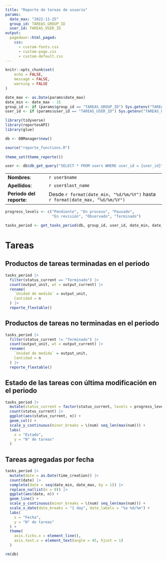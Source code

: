 ```yaml
---
title: "Reporte de tareas de usuario"
params:
  date_max: "2022-11-25"
  group_id: TAREAS_GROUP_ID
  user_id: TAREAS_USER_ID
output: 
  pagedown::html_paged:
    css:
      - custom-fonts.css
      - custom-page.css
      - custom-default.css
---
```


```r
knitr::opts_chunk$set(
	echo = FALSE,
	message = FALSE,
	warning = FALSE
)
```


```r
date_max <- as.Date(params$date_max)
date_min <- date_max - 15
group_id <- if (params$group_id == "TAREAS_GROUP_ID") Sys.getenv("TAREAS_GROUP_ID") else params$group_id
user_id <- if (params$user_id == "TAREAS_USER_ID") Sys.getenv("TAREAS_USER_ID") else params$user_id
```

```r
library(tidyverse)
library(reportesAPI)
library(glue)

db <- DBManager$new()

source("reporte_functions.R")
  
theme_set(theme_reporte())
```

```r
user <- db$db_get_query("SELECT * FROM users WHERE user_id = {user_id}")
```

|                          |                                                                               |
|-------------------|-----------------------------------------------------|
| **Nombres**:             | `r user$name`                                                                 |
| **Apellidos**:           | `r user$last_name`                                                            |
| **Periodo del reporte**: | Desde `r format(date_min, "%d/%m/%Y")` hasta `r format(date_max, "%d/%m/%Y")` |

```r
progress_levels <- c("Pendiente", "En proceso", "Pausado", 
                     "En revisión", "Observado", "Terminado")
```

```r
tasks_period <- get_tasks_period(db, group_id, user_id, date_min, date_max)
```

# Tareas

## Productos de tareas terminadas en el periodo

```r
tasks_period |> 
  filter(status_current == "Terminado") |> 
  count(output_unit, wt = output_current) |> 
  rename(
    `Unidad de medida` = output_unit,
    Cantidad = n
  ) |> 
  reporte_flextable()
```

## Productos de tareas no terminadas en el periodo

```r
tasks_period |> 
  filter(status_current != "Terminado") |> 
  count(output_unit, wt = output_current) |> 
  rename(
    `Unidad de medida` = output_unit,
    Cantidad = n
  ) |> 
  reporte_flextable()
```

\pagebreak

## Estado de las tareas con última modificación en el periodo

```r
tasks_period |> 
  mutate(status_current = factor(status_current, levels = progress_levels)) |> 
  count(status_current) |> 
  ggplot(aes(status_current, n)) +
  geom_col() +
  scale_y_continuous(minor_breaks = \(num) seq_len(max(num))) +
  labs(
    x = "Estado",
    y = "N° de tareas"
  ) 
```

## Tareas agregadas por fecha

```r
tasks_period |> 
  mutate(date = as.Date(time_creation)) |> 
  count(date) |> 
  complete(date = seq(date_min, date_max, by = 1)) |> 
  replace_na(list(n = 0)) |> 
  ggplot(aes(date, n)) +
  geom_line() +
  scale_y_continuous(minor_breaks = \(num) seq_len(max(num))) +
  scale_x_date(date_breaks = "1 day", date_labels = "%a %d/%m") +
  labs(
    x = "Fecha",
    y = "N° de tareas"
  ) +
  theme(
    axis.ticks.x = element_line(),
    axis.text.x = element_text(angle = 45, hjust = 1)
  )
```

```r
rm(db)
```
